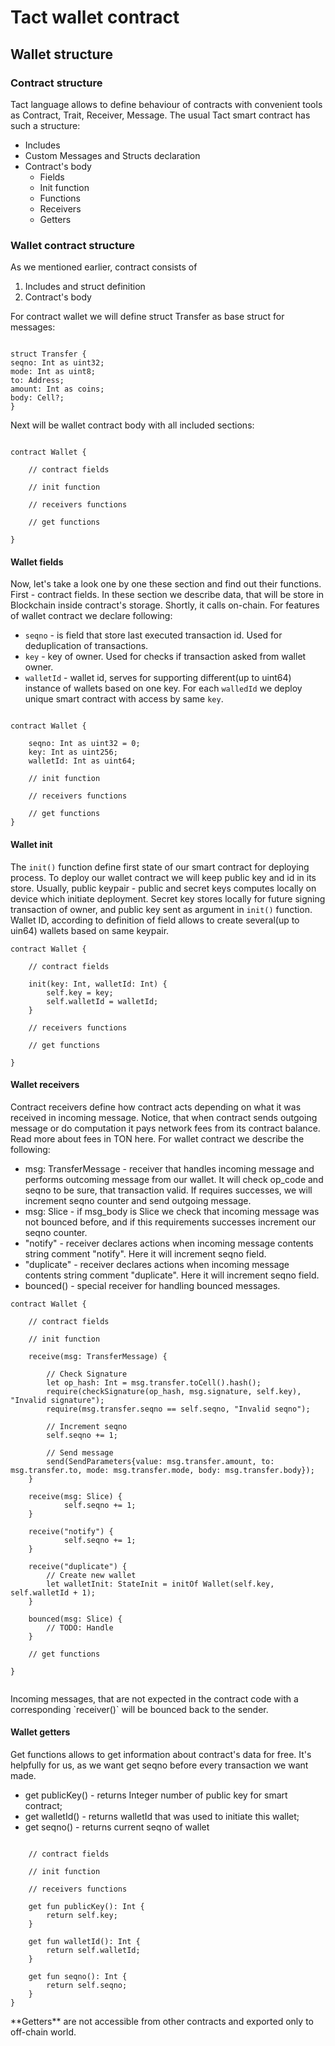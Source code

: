 
# Tact wallet contract
## Wallet structure

### Contract structure

Tact language allows to define behaviour of contracts with convenient tools as Contract, Trait, Receiver, Message. The usual Tact smart contract has such a structure:

* Includes
* Custom Messages and Structs declaration
* Contract's body
  * Fields
  * Init function
  * Functions
  * Receivers
  * Getters

  
### Wallet contract structure

As we mentioned earlier, contract consists of
1. Includes and struct definition
2. Contract's body

For contract wallet we will define struct Transfer as base struct for messages:

```tact

struct Transfer {
seqno: Int as uint32;
mode: Int as uint8;
to: Address;
amount: Int as coins;
body: Cell?;
}
```

Next will be wallet contract body with all included sections:

```tact

contract Wallet {

    // contract fields
    
    // init function
    
    // receivers functions
    
    // get functions

}

```
#### Wallet fields
Now, let's take a look one by one these section and find out their functions.
First - contract fields. In these section we describe data, that will be store in Blockchain inside contract's storage. Shortly, it calls on-chain.
For features of wallet contract we declare following:

* `seqno` - is field that store last executed transaction id. Used for deduplication of transactions.
* `key` - key of owner. Used for checks if transaction asked from wallet owner.
* `walletId` - wallet id, serves for supporting different(up to uint64) instance of wallets based on one key. For each `walledId` we deploy unique smart contract with access by same `key`.

```tact

contract Wallet {

    seqno: Int as uint32 = 0;
    key: Int as uint256;
    walletId: Int as uint64;

    // init function
    
    // receivers functions
    
    // get functions
}

```

#### Wallet init

The `init()` function define first state of our smart contract for deploying process. To deploy our wallet contract we will keep public key and id in its store. Usually, public keypair - public and secret keys computes locally on device which initiate deployment. Secret key stores locally for future signing transaction of owner, and public key sent as argument in `init()` function.
Wallet ID, according to definition of field allows to create several(up to uin64) wallets based on same keypair.

```tact
contract Wallet {

    // contract fields
    
    init(key: Int, walletId: Int) {
        self.key = key;
        self.walletId = walletId;
    }
    
    // receivers functions

    // get functions
    
}
```

#### Wallet receivers 

Contract receivers define how contract acts depending on what it was received in incoming message. Notice, that when contract sends outgoing message or do computation it pays network fees from its contract balance. Read more about fees in TON here. For wallet contract we describe the following:

* msg: TransferMessage - receiver that handles incoming message and performs outcoming message from our wallet. It will check op_code and seqno to be sure, that transaction valid. If requires successes, we will increment seqno counter and send outgoing message.
* msg: Slice - if msg_body is Slice we check that incoming message was not bounced before, and if this requirements successes increment our seqno counter.
* "notify" - receiver declares actions when incoming message contents string comment "notify". Here it will increment seqno field.
* "duplicate" - receiver declares actions when incoming message contents string comment "duplicate". Here it will increment seqno field.
* bounced() - special receiver for handling bounced messages.

```tact
contract Wallet {

    // contract fields
    
    // init function
    
    receive(msg: TransferMessage) {

        // Check Signature
        let op_hash: Int = msg.transfer.toCell().hash();
        require(checkSignature(op_hash, msg.signature, self.key), "Invalid signature");
        require(msg.transfer.seqno == self.seqno, "Invalid seqno");

        // Increment seqno
        self.seqno += 1;

        // Send message
        send(SendParameters{value: msg.transfer.amount, to: msg.transfer.to, mode: msg.transfer.mode, body: msg.transfer.body});
    }

    receive(msg: Slice) {
            self.seqno += 1;
    }

    receive("notify") {
            self.seqno += 1;
    }

    receive("duplicate") {
        // Create new wallet
        let walletInit: StateInit = initOf Wallet(self.key, self.walletId + 1);
    }
    
    bounced(msg: Slice) {
        // TODO: Handle
    }
    
    // get functions
    
}
    
```

<Callout type="info" emoji="📚️">
Incoming messages, that are not expected in the contract code with a corresponding `receiver()` will be bounced back to the sender.
</Callout>

#### Wallet getters

Get functions allows to get information about contract's data for free. It's helpfully for us, as we want get seqno before every transaction we want made.

* get publicKey() - returns Integer number of public key for smart contract;
* get walletId() - returns walletId that was used to initiate this wallet;
* get seqno() - returns current seqno of wallet

```tact

    // contract fields
    
    // init function
    
    // receivers functions

    get fun publicKey(): Int {
        return self.key;
    }

    get fun walletId(): Int {
        return self.walletId;
    }

    get fun seqno(): Int {
        return self.seqno;
    }
}

```

<Callout type="info" emoji="📚️">
**Getters** are not accessible from other contracts and exported only to off-chain world.
</Callout>